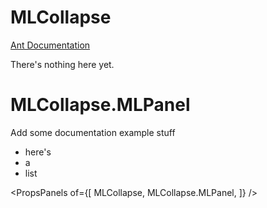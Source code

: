 
# MLCollapse

[Ant Documentation](https://3x.ant.design/components/collapse)

There's nothing here yet.


# MLCollapse.MLPanel

Add some documentation example stuff

- here's
- a
- list

<PropsPanels of={[
  MLCollapse,
  MLCollapse.MLPanel,
]} />
